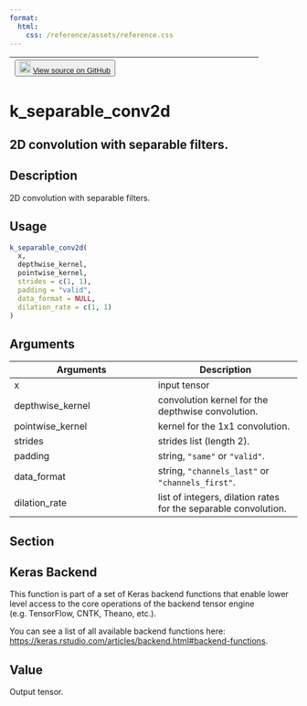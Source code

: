 ```yaml
---
format:
  html:
    css: /reference/assets/reference.css
---
```


| <button class="button"> ![](/reference/assets/GitHub-Mark-32px.png){width="20"} [View source on GitHub](https://github.com/rstudio/keras//blob/main/R/backend.R#L2476) </button> |
|:------------------------------:|:--------------------------------------:|

# k_separable_conv2d

## 2D convolution with separable filters.

## Description
2D convolution with separable filters. 


## Usage
```r
k_separable_conv2d( 
  x, 
  depthwise_kernel, 
  pointwise_kernel, 
  strides = c(1, 1), 
  padding = "valid", 
  data_format = NULL, 
  dilation_rate = c(1, 1) 
) 
```

## Arguments
|Arguments|Description|
|---|---|
| x | input tensor |
| depthwise_kernel | convolution kernel for the depthwise convolution. |
| pointwise_kernel | kernel for the 1x1 convolution. |
| strides | strides list (length 2). |
| padding | string, `"same"` or `"valid"`. |
| data_format | string, `"channels_last"` or `"channels_first"`. |
| dilation_rate | list of integers, dilation rates for the separable convolution. |


## Section

## Keras Backend

This function is part of a set of Keras backend functions that enable lower level access to the core operations of the backend tensor engine (e.g. TensorFlow, CNTK, Theano, etc.). 

You can see a list of all available backend functions here: [https://keras.rstudio.com/articles/backend.html#backend-functions](https://keras.rstudio.com/articles/backend.html#backend-functions). 

## Value
Output tensor. 




